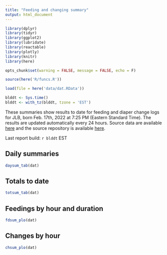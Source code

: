 ```yaml
---
title: "Feeding and changing summary"
output: html_document
---
```


```r
library(dplyr)
library(tidyr)
library(ggplot2)
library(lubridate)
library(reactable)
library(plotly)
library(knitr)
library(here)

opts_chunk$set(warning = FALSE, message = FALSE, echo = F)

source(here('R/funcs.R'))

load(file = here('data/dat.RData'))

blddt <- Sys.time()
blddt <- with_tz(blddt, tzone = 'EST')
```

These summaries show results to date for feeding and diaper change logs for JLB, born Feb. 17th, 2022 at 7:25 PM (Eastern Standard Time).  The results are updated automatically every 24 hours. Source data are available [here](https://docs.google.com/spreadsheets/d/1TOIquQt2WtM1FpQjc1uKp1GRdbYxen0zD9g78gYcmV8/edit?usp=sharing) and the source repository is available [here](https://github.com/fawda123/baby-stats).  

Last report build: `r blddt` EST

## Daily summaries

```r
daysum_tab(dat)
```

## Totals to date 

```r
totsum_tab(dat)
```

## Feedings by hour and duration

```r
fdsum_plo(dat)
```

## Changes by hour

```r
chsum_plo(dat)
```